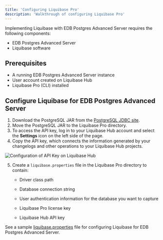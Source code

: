 ```yaml
---
title: 'Configuring Liquibase Pro'
description: 'Walkthrough of configuring Liquibase Pro'
---
```


Implementing Liquibase with EDB Postgres Advanced Server requires the following components:

- EDB Postgres Advanced Server
- Liquibase software

## Prerequisites

- A running EDB Postgres Advanced Server instance
- User account created on Liquibase Hub
- Liquibase Pro (CLI) installed

## Configure Liquibase for EDB Postgres Advanced Server

1. Download the PostgreSQL JAR from the [PostgreSQL JDBC site](https://jdbc.postgresql.org).
2. Move the PostgreSQL JAR to the Liquibase Pro directory.
3. To access the API key, log in to your Liquibase Hub account and select the **Settings** icon on the left side of the page.
4. Copy the API key, which connects the information generated by your changelogs and other operations to your Liquibase Hub projects.

  ![Configuration of API Key on Liquibase Hub](Images/ConfigurationPrerequisites1.png)

5. Create a `liquibase.properties` file in the Liquibase Pro directory to contain:

   - Driver class path

   - Database connection string

   - User authentication information for the database you want to capture

   - Liquibase Pro license key

   - Liquibase Hub API key

See a sample [liquibase.properties](07-Appendix.mdx) file for configuring Liquibase for EDB Postgres Advanced Server.
